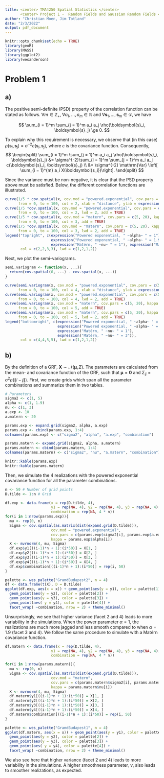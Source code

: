 ```yaml
---
title: <center> TMA4250 Spatial Statistics </center>
       <center> Project 1 -  Random Fields and Gaussian Random Fields </center>
author: "Christian Moen, Jim Totland"
date: "2/3/2022"
output: pdf_document
---
```


```r
knitr::opts_chunk$set(echo = TRUE)
library(geoR)
library(MASS)
library(ggplot2)
library(wesanderson)
```

# Problem 1
## a)
The positive semi-definite (PSD) property of the correlation function can be stated as follows. $\forall m \in \mathbb{Z}_+$, $\forall a_1, \ldots, a_m \in \mathbb{R}$ and $\forall \boldsymbol{s}_1, \ldots, \boldsymbol{s}_m \in \mathcal{D}$, we have

$$
\sum_{i = 1}^m \sum_{j = 1}^m a_i a_j \rho(\boldsymbol{s}_i, \boldsymbol{s}_j) \ge 0.
$$

To explain why this requirement is necessary, we observe that (in this case) $\rho(\boldsymbol{s}_i, \boldsymbol{s}_j) = \sigma^{-2}c(\boldsymbol{s}_i, \boldsymbol{s}_j)$, where $c$ is the covariance function. Consequently, 
$$
\begin{split}
\sum_{i = 1}^m \sum_{j = 1}^m a_i a_j \rho(\boldsymbol{s}_i, \boldsymbol{s}_j) &= \sigma^{-2}\sum_{i = 1}^m \sum_{j = 1}^m a_i a_j c(\boldsymbol{s}_i, \boldsymbol{s}_j) \\
&= \sigma^{-2} \mathrm{Var} \left[ \sum_{i = 1}^{m} a_i X(\boldsymbol{s_i})\right].
\end{split}
$$

Since the variance must be non-negative, it is clear that the PSD property above must be satisfied. Below, the different correlation functions are illustrated. \textcolor{red}{ingen grunn til to plots, fordi ulik varians gir samme korrelasjon?!}
```r
curve(1/5 * cov.spatial(x, cov.mod = "powered.exponential", cov.pars = c(5, 10), kappa = 1), 
      from = 0, to = 100, col = 2, xlab = "distance", ylab = expression(rho(h)))
curve(1/5 *cov.spatial(x, cov.mod = "powered.exponential", cov.pars = c(5, 10), kappa = 1.9), 
      from = 0, to = 100, col = 2, lwd = 2, add = TRUE)
curve(1/5 * cov.spatial(x, cov.mod = "matern", cov.pars = c(5, 20), kappa = 1), 
      from = 0, to = 100, col = 3, add = TRUE)
curve(1/5 *cov.spatial(x, cov.mod = "matern", cov.pars = c(5, 20), kappa = 3), 
      from = 0, to = 100, col = 3, lwd = 2, add = TRUE)
legend("topright", c(expression("Powered exponential, " ~alpha~ " = 1"), 
                     expression("Powered exponential, " ~alpha~ " = 1.9"),        
                     expression("Matérn, " ~nu~ " = 1"), expression("Matérn, " ~nu~ " = 3")),
       col = c(2,2,3,3), lwd = c(1,2,1,2))
```
Next, we plot the semi-variograms. \textcolor{red}{to figurer her kanskje? litt unødvendig? spør om dette.}

```r
semi.variogram <- function(x, ...){
  return(cov.spatial(0, ...) - cov.spatial(x, ...))
}

curve(semi.variogram(x, cov.mod = "powered.exponential", cov.pars = c(5, 10), kappa = 1), 
      from = 0, to = 100, col = 4, xlab = "distance", ylab = expression(gamma(h)))
curve(semi.variogram(x, cov.mod = "powered.exponential", cov.pars = c(5, 10), kappa = 1.9), 
      from = 0, to = 100, col = 4, lwd = 2, add = TRUE)
curve(semi.variogram(x, cov.mod = "matern", cov.pars = c(5, 20), kappa = 1), 
      from = 0, to = 100, col = 5, add = TRUE)
curve(semi.variogram(x, cov.mod = "matern", cov.pars = c(5, 20), kappa = 3), 
      from = 0, to = 100, col = 5, lwd = 2, add = TRUE)
legend("bottomright", c(expression("Powered exponential, " ~alpha~ " = 1"), 
                        expression("Powered exponential, " ~alpha~ " = 1.9"),
                        expression("Matérn, " ~nu~ " = 1"), 
                        expression("Matérn, " ~nu~ " = 3")),
       col = c(4,4,5,5), lwd = c(1,2,1,2))
```


## b)

By the definition of a GRF, $\boldsymbol{X} \sim \mathcal{N}(\boldsymbol{\mu}, \Sigma)$. The parameters are calculated from the mean- and covariance function of the GRF, such that $\boldsymbol{\mu} = \boldsymbol{0}$ and $\Sigma_{ij} = \sigma^2 \rho(\|i - j\|)$. First, we create grids which span all the parameter combinations and summarize them in two tables.

```r
# Parameters
sigma2 <- c(1, 5)
alpha <- c(1, 1.9)
nu <- c(1, 3)
a.exp <- 10
a.matern <- 20

params.exp <- expand.grid(sigma2, alpha, a.exp)
params.exp <- cbind(params.exp, 1:4)
colnames(params.exp) <- c("sigma2", "alpha", "a.exp", "combination")

params.matern <- expand.grid(sigma2, alpha, a.matern)
params.matern <- cbind(params.matern, 1:4)
colnames(params.matern) <- c("sigma2", "nu", "a.matern", "combination")

knitr::kable(params.exp)
knitr::kable(params.matern)
```

Then, we simulate the 4 realizations with the powered exponential covariance function for all the parameter combinations.
```r
n <- 50 # Number of grid points
D.tilde <- 1:n # Grid

df.exp <- data.frame(x = rep(D.tilde, 4), 
                     y1 = rep(NA, 4), y2 = rep(NA, 4), y3 = rep(NA, 4), y4 = rep(NA, 4),
                     combination = rep(NA, 4 * n))
for(i in 1:nrow(params.exp)){
  mu <- rep(0, n)
  Sigma <- cov.spatial(as.matrix(dist(expand.grid(D.tilde))), 
                     cov.mod = "powered.exponential", 
                     cov.pars = c(params.exp$sigma2[i], params.exp$a.exp[i]), 
                     kappa = params.exp$alpha[i])
  X <- mvrnorm(4, mu, Sigma)
  df.exp$y1[((i-1)*n + 1):(i*50)] = X[1, ]
  df.exp$y2[((i-1)*n + 1):(i*50)] = X[2, ]
  df.exp$y3[((i-1)*n + 1):(i*50)] = X[3, ]
  df.exp$y4[((i-1)*n + 1):(i*50)] = X[4, ]
  df.exp$combination[((i-1)*n + 1):(i*50)] = rep(i, 50)
}

palette <- wes_palette("GrandBudapest2", n = 4)
df <- data.frame(t(X), D = D.tilde)
ggplot(df.exp, aes(x = x)) + geom_point(aes(y = y1), color = palette[1]) + 
  geom_point(aes(y = y2), color = palette[2]) +
  geom_point(aes(y = y3), color = palette[3]) + 
  geom_point(aes( y = y4), color = palette[4]) +
  facet_wrap( ~combination, nrow = 2) + theme_minimal()

```

Unsurprisingly, we see that higher variance (facet 2 and 4) leads to more variability in the simulations. When the power parameter $\alpha = 1$, the realizations are much more jagged and less smooth compared to when $\alpha = 1.9$ (facet 3 and 4). We follow the same procedure to simulate with a Matérn covariance function.
```r
df.matern <- data.frame(x = rep(D.tilde, 4), 
                     y1 = rep(NA, 4), y2 = rep(NA, 4), y3 = rep(NA, 4), y4 = rep(NA, 4),
                     combination = rep(NA, 4 * n))

for(i in 1:nrow(params.matern)){
  mu <- rep(0, n)
  Sigma <- cov.spatial(as.matrix(dist(expand.grid(D.tilde))), 
                     cov.mod = "matern", 
                     cov.pars = c(params.matern$sigma2[i], params.matern$a.matern[i]), 
                     kappa = params.matern$nu[i])
  X <- mvrnorm(4, mu, Sigma)
  df.matern$y1[((i-1)*n + 1):(i*50)] = X[1, ]
  df.matern$y2[((i-1)*n + 1):(i*50)] = X[2, ]
  df.matern$y3[((i-1)*n + 1):(i*50)] = X[3, ]
  df.matern$y4[((i-1)*n + 1):(i*50)] = X[4, ]
  df.matern$combination[((i-1)*n + 1):(i*50)] = rep(i, 50)
}

palette <- wes_palette("GrandBudapest1", n = 4)
ggplot(df.matern, aes(x = x)) + geom_point(aes(y = y1), color = palette[1]) + 
  geom_point(aes(y = y2), color = palette[2]) +
  geom_point(aes(y = y3), color = palette[3]) + 
  geom_point(aes( y = y4), color = palette[4]) +
  facet_wrap( ~combination, nrow = 2) + theme_minimal()
```
We also see here that higher variance (facet 2 and 4) leads to more variability in the simulations. A higher smoothness parameter, $\nu$, also leads to smoother realizations, as expected.
